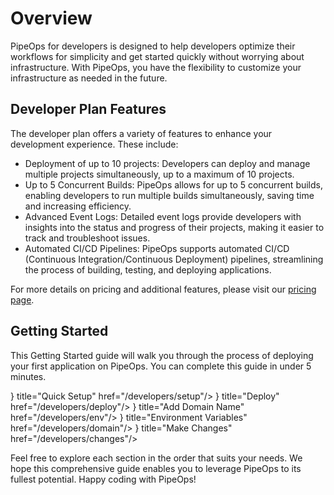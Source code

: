 

# Overview

PipeOps for developers is designed to help developers optimize their workflows for simplicity and get started quickly without worrying about infrastructure. With PipeOps, you have the flexibility to customize your infrastructure as needed in the future.

## Developer Plan Features
The developer plan offers a variety of features to enhance your development experience. These include:

- Deployment of up to 10 projects: Developers can deploy and manage multiple projects simultaneously, up to a maximum of 10 projects.
- Up to 5 Concurrent Builds: PipeOps allows for up to 5 concurrent builds, enabling developers to run multiple builds simultaneously, saving time and increasing efficiency.
- Advanced Event Logs: Detailed event logs provide developers with insights into the status and progress of their projects, making it easier to track and troubleshoot issues.
- Automated CI/CD Pipelines: PipeOps supports automated CI/CD (Continuous Integration/Continuous Deployment) pipelines, streamlining the process of building, testing, and deploying applications.

For more details on pricing and additional features, please visit our [pricing page](https://pipeops.io/pricing).

## Getting Started

This Getting Started guide will walk you through the process of deploying your first application on PipeOps. You can complete this guide in under 5 minutes.

<Cards>
  <Card icon={<svg xmlns="#" fill="none" viewBox="0 0 24 24" strokeWidth={1.5} stroke="currentColor" className="w-6 h-6">
  <path strokeLinecap="round" strokeLinejoin="round" d="M8.25 4.5l7.5 7.5-7.5 7.5" />
</svg>} title="Quick Setup" href="/developers/setup"/>
  <Card icon={<svg xmlns="http://www.w3.org/2000/svg" fill="none" viewBox="0 0 24 24" strokeWidth={1.5} stroke="currentColor" className="w-6 h-6">
  <path strokeLinecap="round" strokeLinejoin="round" d="M8.25 4.5l7.5 7.5-7.5 7.5" />
</svg>} title="Deploy" href="/developers/deploy"/>
  <Card icon={<svg xmlns="http://www.w3.org/2000/svg" fill="none" viewBox="0 0 24 24" strokeWidth={1.5} stroke="currentColor" className="w-6 h-6">
  <path strokeLinecap="round" strokeLinejoin="round" d="M8.25 4.5l7.5 7.5-7.5 7.5" />
</svg>} title="Add Domain Name" href="/developers/env"/>
  <Card icon={<svg xmlns="http://www.w3.org/2000/svg" fill="none" viewBox="0 0 24 24" strokeWidth={1.5} stroke="currentColor" className="w-6 h-6">
  <path strokeLinecap="round" strokeLinejoin="round" d="M8.25 4.5l7.5 7.5-7.5 7.5" />
</svg>} title="Environment Variables" href="/developers/domain"/>
  <Card icon={<svg xmlns="http://www.w3.org/2000/svg" fill="none" viewBox="0 0 24 24" strokeWidth={1.5} stroke="currentColor" className="w-6 h-6">
  <path strokeLinecap="round" strokeLinejoin="round" d="M8.25 4.5l7.5 7.5-7.5 7.5" />
</svg>} title="Make Changes" href="/developers/changes"/>
</Cards>

Feel free to explore each section in the order that suits your needs. We hope this comprehensive guide enables you to leverage PipeOps to its fullest potential. Happy coding with PipeOps!



